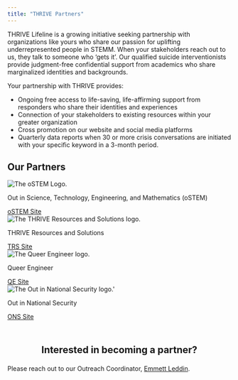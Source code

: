 ```yaml
---
title: "THRIVE Partners"
---
```


THRIVE Lifeline is a growing initiative seeking partnership with organizations 
like yours who share our passion for uplifting underrepresented people in STEMM. 
When your stakeholders reach out to us, they talk to someone who 'gets it'. 
Our qualified suicide interventionists provide judgment-free confidential 
support from academics who share marginalized identities and backgrounds.

Your partnership with THRIVE provides:

- Ongoing free access to life-saving, life-affirming support from responders 
who share their identities and experiences
- Connection of your stakeholders to existing resources within your greater 
organization
- Cross promotion on our website and social media platforms
- Quarterly data reports when 30 or more crisis conversations are initiated 
with your specific keyword in a 3-month period.

## Our Partners

```{=html}
<!-- Add 1 row of 3 cards -->
<div class="container">
<div class="row">
		<div class="col-md-4">
		<div class="card h-100">
		  <div class="card-body">
			<div class="card-img">
			  <img src="images/partner-logos/oSTEM-Logo-2022.png" class="card-img-pub" alt="The oSTEM Logo.">
			</div>
			  <p class="card-title">Out in Science, Technology, Engineering, and Mathematics (oSTEM)</p>
				<!-- <p class="card-text" style="font-style: italic;">Out in Science, Technology, Engineering, and Mathematics (oSTEM)</p> -->
			</div>
			<div class="card-footer mx-auto">
				<a href="https://ostem.org/" class="button">oSTEM Site<i class="fa fa-external-link-alt" aria-hidden="true"></i></a>
			</div>
			</div>
		  </div>
		  <div class="col-md-4">
			<div class="card h-100">
			  <div class="card-body">
				  <div class="card-img">
					  <img src="images/partner-logos/THRIVE-NY-Logo.png" class="card-img-pub" alt="The THRIVE Resources and Solutions logo.">
					</div>
					  <p class="card-title">THRIVE Resources and Solutions</p>
					</div>
					<div class="card-footer mx-auto">
					<a href="https://thriversolutions.org/" class="button">TRS Site<i class="fa fa-external-link-alt" aria-hidden="true"></i></a>
			    </div>
			</div>
			</div>
		  <div class="col-md-4">
			  <div class="card h-100">
			  <div class="card-body">
				  <div class="card-img">
					  <img src="images/partner-logos/Queer-Engineer-Logo.png" class="card-img-pub" alt="The Queer Engineer logo.">
					</div>
					  <p class="card-title">Queer Engineer</p>
					</div>
					<div class="card-footer mx-auto">
					  <a href="https://www.queerengineer.org/" class="button">QE Site<i class="fa fa-external-link-alt" aria-hidden="true"></i></a>
				  </div>
				</div>
		  	</div>
</div>
</div>
<!-- End Row 1 -->

<!-- Add 1 row of 3 cards -->
<div class="container">
<div class="row">
    <div class="col-md-4">
    </div>
		<div class="col-md-4">
			<div class="card h-100">
			  <div class="card-body">
				  <div class="card-img">
					  <img src="images/partner-logos/ONS-Logo.png" class="card-img-pub" alt="The Out in National Security logo.'">
					</div>
					  <p class="card-title">Out in National Security</p>
					</div>
					<div class="card-footer mx-auto">
					<a href="https://www.outinnationalsecurity.org/" class="button">ONS Site<i class="fa fa-external-link-alt" aria-hidden="true"></i></a> 
					</div>
			</div>
			</div>
		  <!--
		  <div class="col-md-4">
			<div class="card h-100">
			  <div class="card-body">
				  <div class="card-img">
					  <img src="images/partner-logos/ONS-Logo.png" class="card-img-pub" alt="The Out in National Security logo.'">
					</div>
					  <p class="card-title">Out in National Security</p>
					</div>
					<div class="card-footer mx-auto">
					<a href="https://www.outinnationalsecurity.org/" class="button">ONS Site<i class="fa fa-external-link-alt" aria-hidden="true"></i></a> 
					</div>
			</div>
			</div>
		  <div class="col-md-4">
			  <div class="card h-100">
			  <div class="card-body">
				  <div class="card-img">
					  <img src="images/partner-logos/ONS-Logo.png" class="card-img-pub" alt="The Out in National Security logo.'">
					</div>
					  <p class="card-title">Out in National Security</p>
					</div>
					<div class="card-footer mx-auto">
					<a href="https://www.outinnationalsecurity.org/" class="button">ONS Site<i class="fa fa-external-link-alt" aria-hidden="true"></i></a> 
					</div>
				</div>
		  	</div>
				-->
</div>
</div>
<!-- End Row 2 -->
```

<!--
We are pleased to announce our partnership with 
[Out in Science, Technology, Engineering, and Mathematics (oSTEM)](https://ostem.org/)!

<center>
<img src="images/partner-logos/oSTEM-Logo-2022.png" 
alt="The oSTEM logo." 
style="width: 50%; height: 50%; background-color: white;"/>
</center>

Our second partner is [THRIVE Resources and Solutions](https://thriversolutions.org/)!

<center>
<img src="images/partner-logos/THRIVE-NY-Logo.png" 
alt="The THRIVE Resources and Solutions logo." 
style="width: 50%; height: 50%"/>
</center>

Our third partner is [Queer Engineer](https://www.queerengineer.org/)!

<center>
<img src="images/partner-logos/Queer-Engineer-Logo.png" 
alt="The Queer Engineer logo." 
style="width: 50%; height: 50%"/>
</center>

Our fourth partner is [Out in National Security](https://www.outinnationalsecurity.org/)!

<center>
<img src="images/partner-logos/ONS-Logo.png" 
alt="The Out in National Security logo." 
style="width: 50%; height: 50%"/>
</center>

-->

<br/>

<center>
<p style="font-size:16pt; font-weight: bolder">Interested in becoming a partner?</p>
</center>

Please reach out to our Outreach Coordinator,
<a href="mailto:Emmett.Leddin@thrivelifeline.org">Emmett Leddin</a>.
